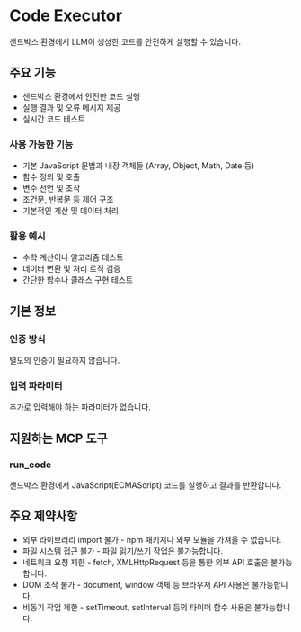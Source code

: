# Code Executor

샌드박스 환경에서 LLM이 생성한 코드를 안전하게 실행할 수 있습니다.

## 주요 기능
- 샌드박스 환경에서 안전한 코드 실행
- 실행 결과 및 오류 메시지 제공
- 실시간 코드 테스트

### 사용 가능한 기능
- 기본 JavaScript 문법과 내장 객체들 (Array, Object, Math, Date 등)
- 함수 정의 및 호출
- 변수 선언 및 조작
- 조건문, 반복문 등 제어 구조
- 기본적인 계산 및 데이터 처리

### 활용 예시
- 수학 계산이나 알고리즘 테스트
- 데이터 변환 및 처리 로직 검증
- 간단한 함수나 클래스 구현 테스트

## 기본 정보

### 인증 방식
별도의 인증이 필요하지 않습니다.

### 입력 파라미터
추가로 입력해야 하는 파라미터가 없습니다.

## 지원하는 MCP 도구

### run_code
샌드박스 환경에서 JavaScript(ECMAScript) 코드를 실행하고 결과를 반환합니다.

## 주요 제약사항
- 외부 라이브러리 import 불가 - npm 패키지나 외부 모듈을 가져올 수 없습니다.
- 파일 시스템 접근 불가 - 파일 읽기/쓰기 작업은 불가능합니다.
- 네트워크 요청 제한 - fetch, XMLHttpRequest 등을 통한 외부 API 호출은 불가능합니다.
- DOM 조작 불가 - document, window 객체 등 브라우저 API 사용은 불가능합니다.
- 비동기 작업 제한 - setTimeout, setInterval 등의 타이머 함수 사용은 불가능합니다.
